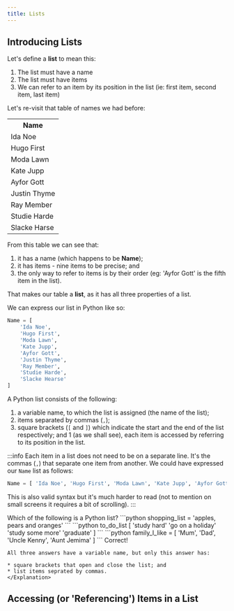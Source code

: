 ```yaml
---
title: Lists
---
```


## Introducing Lists
Let's define a **list** to mean this:

1. The list must have a name
2. The list must have items
3. We can refer to an item by its position in the list (ie: first item, second item, last item)

Let's re-visit that table of names we had before:
<table className="complexDataTableExamples">
    <tr><th>Name</th></tr>
    <tr><td>Ida Noe</td></tr>
    <tr><td>Hugo First</td></tr>
    <tr><td>Moda Lawn</td></tr>
    <tr><td>Kate Jupp</td></tr>
    <tr><td>Ayfor Gott</td></tr>
    <tr><td>Justin Thyme</td></tr>
    <tr><td>Ray Member</td></tr>
    <tr><td>Studie Harde</td></tr>
    <tr><td>Slacke Harse</td></tr>
</table>
From this table we can see that:

1. it has a name (which happens to be **Name**);
2. it has items - nine items to be precise; and
3. the only way to refer to items is by their order (eg: 'Ayfor Gott' is the fifth item in the list).

That makes our table a **list**, as it has all three properties of a list.

We can express our list in Python like so:
```python
Name = [
    'Ida Noe',
    'Hugo First',
    'Moda Lawn',
    'Kate Jupp',
    'Ayfor Gott',
    'Justin Thyme',
    'Ray Member',
    'Studie Harde',
    'Slacke Hearse'
]
```
A Python list consists of the following:
1. a variable name, to which the list is assigned (the name of the list);
1. items separated by commas (`,`);
1. square brackets (`[` and `]`) which indicate the start and the end of the list respectively; and
1 (as we shall see), each item is accessed by referring to its position in the list.

:::info
Each item in a list does not need to be on a separate line.  It's the commas (`,`) that separate
one item from another.  We could have expressed our `Name` list as follows:
```python
Name = [ 'Ida Noe', 'Hugo First', 'Moda Lawn', 'Kate Jupp', 'Ayfor Gott', 'Justin Thyme', 'Ray Member', 'Studie Harde', 'Slacke Hearse' ]
```
This is also valid syntax but it's much harder to read (not to mention on small screens it
requires a bit of scrolling).
:::

<Quizlet>
    Which of the following is a Python list?
    <Answer>
    ```python
    shopping_list = 'apples, pears and oranges'
    ```
    </Answer>
    <Answer>
    ```python
    to_do_list [ 
        'study hard'
        'go on a holiday'
        'study some more'
        'graduate'
    ]
    ```
    </Answer>
    <Answer isCorrect>
    ```python
    family_I_like = [
        'Mum',
        'Dad',
        'Uncle Kenny',
        'Aunt Jemima'
    ]
    ```
    </Answer>
    <Explanation correctAnswer>
    Correct!

    All three answers have a variable name, but only this answer has:

    * square brackets that open and close the list; and
    * list items seprated by commas.
    </Explanation>
</Quizlet>

## Accessing (or 'Referencing') Items in a List
